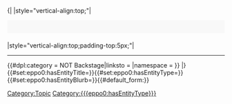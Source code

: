 <includeonly>{|
|style="vertical-align:top;"|<div style="font-size: 20px; margin: 0px 0px 20px 0px; background-color: #F8F8F8; padding: 5px; border-radius: 3px;">{{{eppo0:hasEntityBlurb}}}</div>
|style="vertical-align:top;padding-top:5px;"|{{AnnotationsList}}<hr/>{{#dpl:category = NOT Backstage|linksto = {{FULLPAGENAME}}|namespace = }}
|}{{#set:eppo0:hasEntityTitle={{{eppo0:hasEntityTitle}}}}}{{#set:eppo0:hasEntityType={{{eppo0:hasEntityType}}}}}{{#set:eppo0:hasEntityBlurb={{{eppo0:hasEntityBlurb}}}}}{{DISPLAYTITLE:{{{eppo0:hasEntityType}}} "{{{eppo0:hasEntityTitle}}}"}}{{#default_form:{{{eppo0:hasEntityType}}}}}[[Category:Topic]][[Category:{{{eppo0:hasEntityType}}}]]</includeonly>
